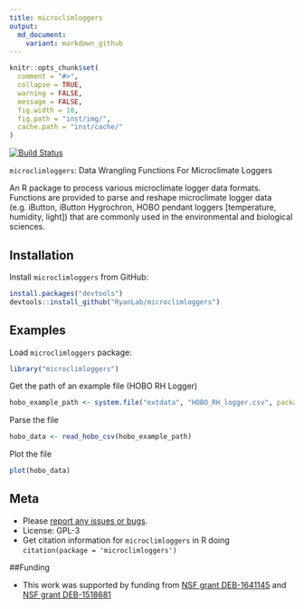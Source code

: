 ```yaml
---
title: microclimloggers
output:
  md_document:
    variant: markdown_github
---
```


```r
knitr::opts_chunk$set(
  comment = "#>",
  collapse = TRUE,
  warning = FALSE,
  message = FALSE,
  fig.width = 10,
  fig.path = "inst/img/",
  cache.path = "inst/cache/"
)
```

[![Build Status](https://api.travis-ci.org/RyanLab/microclimloggers.png)](https://travis-ci.org/RyanLab/microclimloggers)

`microclimloggers`: Data Wrangling Functions For Microclimate Loggers

An R package to process various microclimate logger data formats. Functions are provided to parse and reshape microclimate logger data (e.g. iButton, iButton Hygrochron, HOBO pendant loggers [temperature, humidity, light]) that are commonly used in the environmental and biological sciences.

## Installation

Install `microclimloggers` from GitHub:

```r
install.packages("devtools")
devtools::install_github("RyanLab/microclimloggers")
```

## Examples

Load `microclimloggers` package:
```r
library("microclimloggers")
```

Get the path of an example file (HOBO RH Logger)
```r

hobo_example_path <- system.file("extdata", "HOBO_RH_logger.csv", package = "microclimloggers")

```

Parse the file
```r
hobo_data <- read_hobo_csv(hobo_example_path)
```

Plot the file
```r
plot(hobo_data)
```

## Meta

* Please [report any issues or bugs](https://github.com/pboesu/microclimloggers/issues).
* License: GPL-3
* Get citation information for `microclimloggers` in R doing `citation(package = 'microclimloggers')`

##Funding

* This work was supported by funding from [NSF grant DEB-1641145](https://nsf.gov/awardsearch/showAward?AWD_ID=1641145) and [NSF grant DEB-1518681](https://nsf.gov/awardsearch/showAward?AWD_ID=1518681)


